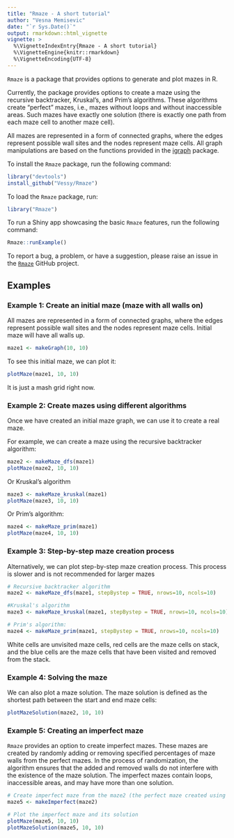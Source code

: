 ```yaml
---
title: "Rmaze - A short tutorial"
author: "Vesna Memisevic"
date: "`r Sys.Date()`"
output: rmarkdown::html_vignette
vignette: >
  %\VignetteIndexEntry{Rmaze - A short tutorial}
  %\VignetteEngine{knitr::rmarkdown}
  %\VignetteEncoding{UTF-8}
---
```



`Rmaze` is a package that provides options to generate and plot mazes in R. 

Currently, the package provides options to create a maze using the recursive backtracker, Kruskal's, and Prim's algorithms. These algorithms create "perfect" mazes, i.e., mazes without loops and without inaccessible areas. Such mazes have exactly one solution (there is exactly one path from each maze cell to another maze cell).

All mazes are represented in a form of connected graphs, where the edges represent possible wall sites and the nodes represent maze cells. All graph manipulations are based on the functions provided in the [igraph](https://cran.r-project.org/web/packages/igraph/index.html) package.

To install the `Rmaze` package, run the following command:

```r
library("devtools")
install_github("Vessy/Rmaze")
```

To load the `Rmaze` package, run:

```r
library("Rmaze")
```

To run a Shiny app showcasing the basic `Rmaze` features, run the following command:

```r
Rmaze::runExample()
```

To report a bug, a problem, or have a suggestion, please raise an issue in the [`Rmaze`](https://github.com/Vessy/Rmaze) GitHub project.

## Examples

### Example 1: Create an initial maze (maze with all walls on)

All mazes are represented in a form of connected graphs, where the edges represent possible wall sites and the nodes represent maze cells. Initial maze will have all walls up.

```r
maze1 <- makeGraph(10, 10)
```

To see this initial maze, we can plot it:

```r
plotMaze(maze1, 10, 10)
```

It is just a mash grid right now.

### Example 2: Create mazes using different algorithms

Once we have created an initial maze graph, we can use it to create a real maze.

For example, we can create a maze using the recursive backtracker algorithm:

```r
maze2 <- makeMaze_dfs(maze1)
plotMaze(maze2, 10, 10)
```

Or Kruskal's algorithm

```r
maze3 <- makeMaze_kruskal(maze1)
plotMaze(maze3, 10, 10)
```

Or Prim's algorithm:

```r
maze4 <- makeMaze_prim(maze1)
plotMaze(maze4, 10, 10)
```

### Example 3: Step-by-step maze creation process

Alternatively, we can plot step-by-step maze creation process. This process is slower and is not recommended for larger mazes

```r
# Recursive backtracker algorithm
maze2 <- makeMaze_dfs(maze1, stepBystep = TRUE, nrows=10, ncols=10)

#Kruskal's algorithm
maze3 <- makeMaze_kruskal(maze1, stepBystep = TRUE, nrows=10, ncols=10)

# Prim's algorithm:
maze4 <- makeMaze_prim(maze1, stepBystep = TRUE, nrows=10, ncols=10)
```

White cells are unvisited maze cells, red cells are the maze cells on stack, and the blue cells are the maze cells that have been visited and removed from the stack.

### Example 4: Solving the maze

We can also plot a maze solution. The maze solution is defined as the shortest path between the start and end maze cells:

```r
plotMazeSolution(maze2, 10, 10)
```

### Example 5: Creating an imperfect maze

`Rmaze` provides an option to create imperfect mazes. These mazes are created by randomly adding or removing specified percentages of maze walls from the perfect mazes. In the process of randomization, the algorithm ensures that the added and removed walls do not interfere with the existence of the maze solution. The imperfect mazes contain loops, inaccessible areas, and may have more than one solution.

```r
# Create imperfect maze from the maze2 (the perfect maze created using the recursive backtracker algorithm)
maze5 <- makeImperfect(maze2)

# Plot the imperfect maze and its solution
plotMaze(maze5, 10, 10)
plotMazeSolution(maze5, 10, 10)
```
